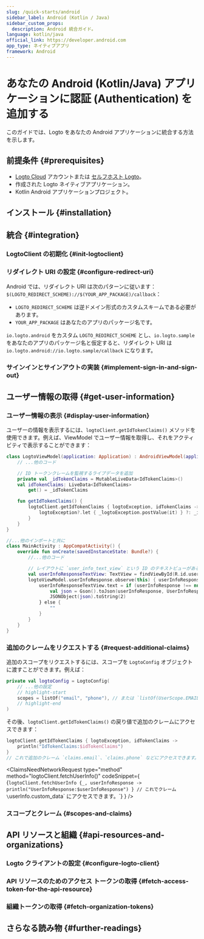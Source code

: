 ```yaml
---
slug: /quick-starts/android
sidebar_label: Android (Kotlin / Java)
sidebar_custom_props:
  description: Android 統合ガイド。
language: kotlin/java
official_link: https://developer.android.com
app_type: ネイティブアプリ
framework: Android
---
```





# あなたの Android (Kotlin/Java) アプリケーションに認証 (Authentication) を追加する

このガイドでは、Logto をあなたの Android アプリケーションに統合する方法を示します。

<AndroidGuideTip />

## 前提条件 \{#prerequisites}

- [Logto Cloud](https://cloud.logto.io) アカウントまたは [セルフホスト Logto](/introduction/set-up-logto-oss)。
- 作成された Logto ネイティブアプリケーション。
- Kotlin Android アプリケーションプロジェクト。

## インストール \{#installation}

<Installation />

## 統合 \{#integration}

### LogtoClient の初期化 \{#init-logtoclient}

<InitLogtoClient />

### リダイレクト URI の設定 \{#configure-redirect-uri}

<SignInFlowSummary />

<ConfigureRedirectUri
  figureSrc={redirectUriFigure}
  redirectUri="io.logto.android://io.logto.sample/callback"
/>

Android では、リダイレクト URI は次のパターンに従います：`$(LOGTO_REDIRECT_SCHEME)://$(YOUR_APP_PACKAGE)/callback`：

- `LOGTO_REDIRECT_SCHEME` は逆ドメイン形式のカスタムスキームである必要があります。
- `YOUR_APP_PACKAGE` はあなたのアプリのパッケージ名です。

`io.logto.android` をカスタム `LOGTO_REDIRECT_SCHEME` とし、`io.logto.sample` をあなたのアプリのパッケージ名と仮定すると、リダイレクト URI は `io.logto.android://io.logto.sample/callback` になります。

### サインインとサインアウトの実装 \{#implement-sign-in-and-sign-out}

<ImplementSignInAndSignOut />

<Checkpoint />

## ユーザー情報の取得 \{#get-user-information}

### ユーザー情報の表示 \{#display-user-information}

ユーザーの情報を表示するには、`logtoClient.getIdTokenClaims()` メソッドを使用できます。例えば、ViewModel でユーザー情報を取得し、それをアクティビティで表示することができます：

```kotlin title="LogtoModelView.kt"
class LogtoViewModel(application: Application) : AndroidViewModel(application) {
    // ...他のコード

    // ID トークンクレームを監視するライブデータを追加
    private val _idTokenClaims = MutableLiveData<IdTokenClaims>()
    val idTokenClaims: LiveData<IdTokenClaims>
        get() = _idTokenClaims

    fun getIdTokenClaims() {
        logtoClient.getIdTokenClaims { logtoException, idTokenClaims ->
            logtoException?.let { _logtoException.postValue(it) } ?: _idTokenClaims.postValue(idTokenClaims)
        }
    }
}
```

```kotlin title="MainActivity.kt"
//...他のインポートと共に
class MainActivity : AppCompatActivity() {
    override fun onCreate(savedInstanceState: Bundle?) {
        //...他のコード

        // レイアウトに `user_info_text_view` という ID のテキストビューがあると仮定
        val userInfoResponseTextView: TextView = findViewById(R.id.user_info_text_view)
        logtoViewModel.userInfoResponse.observe(this) { userInfoResponse ->
            userInfoResponseTextView.text = if (userInfoResponse !== null) {
                val json = Gson().toJson(userInfoResponse, UserInfoResponse::class.java)
                JSONObject(json).toString(2)
            } else {
                ""
            }
        }
    }
}
```

### 追加のクレームをリクエストする \{#request-additional-claims}

<FindUserInfoMissing method="logtoClient.getIdTokenClaims()" />

<ScopesAndClaimsIntroduction />

追加のスコープをリクエストするには、スコープを `LogtoConfig` オブジェクトに渡すことができます。例えば：

```kotlin title="LogtoViewModel.kt"
private val logtoConfig = LogtoConfig(
    // ...他の設定
    // highlight-start
    scopes = listOf("email", "phone"), // または `listOf(UserScope.EMAIL, UserScope.PHONE)`
    // highlight-end
)
```

その後、`logtoClient.getIdTokenClaims()` の戻り値で追加のクレームにアクセスできます：

```kotlin
logtoClient.getIdTokenClaims { logtoException, idTokenClaims ->
    println("IdTokenClaims:$idTokenClaims")
}
// これで追加のクレーム `claims.email`、`claims.phone` などにアクセスできます。
```

<ClaimsNeedNetworkRequest
  type="method"
  method="logtoClient.fetchUserInfo()"
  codeSnippet={
    <CodeBlock
      language="kotlin"
      title="LogtoViewModel.kt"
    >{`logtoClient.fetchUserInfo {_, userInfoResponse ->
    println("UserInfoResponse:$userInfoResponse")
}
// これでクレーム \`userInfo.custom_data\` にアクセスできます。`}</CodeBlock>
  }
/>

### スコープとクレーム \{#scopes-and-claims}

<ScopesAndClaims />

## API リソースと組織 \{#api-resources-and-organizations}

<ApiResourcesDescription />

### Logto クライアントの設定 \{#configure-logto-client}

<ConfigApiResources />

### API リソースのためのアクセス トークンの取得 \{#fetch-access-token-for-the-api-resource}

<FetchAccessTokenForApiResources />

### 組織トークンの取得 \{#fetch-organization-tokens}

<FetchOrganizationTokenForUser />

## さらなる読み物 \{#further-readings}

<FurtherReadings />
